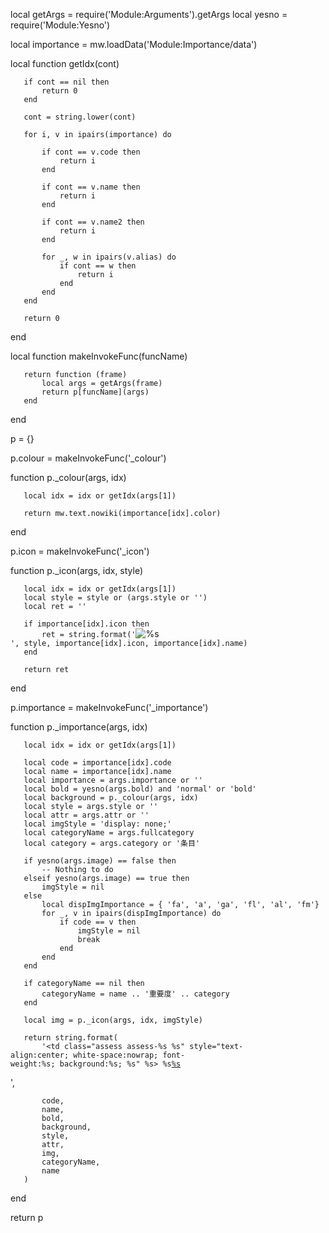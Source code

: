 local getArgs = require('Module:Arguments').getArgs
local yesno = require('Module:Yesno')

local importance = mw.loadData('Module:Importance/data')

local function getIdx(cont)
	if cont == nil then
		return 0
	end
	
	cont = string.lower(cont)
	
	for i, v in ipairs(importance) do
		
		if cont == v.code then
			return i
		end
		
		if cont == v.name then
			return i
		end
		
		if cont == v.name2 then
			return i
		end
		
		for _, w in ipairs(v.alias) do
			if cont == w then
				return i
			end
		end
	end
	
	return 0
end

local function makeInvokeFunc(funcName)
	return function (frame)
		local args = getArgs(frame)
		return p[funcName](args)
	end
end

p = {}

p.colour = makeInvokeFunc('_colour')

function p._colour(args, idx)
	local idx = idx or getIdx(args[1])
	
	return mw.text.nowiki(importance[idx].color)
end

p.icon = makeInvokeFunc('_icon')

function p._icon(args, idx, style)
	local idx = idx or getIdx(args[1])
	local style = style or (args.style or '')
	local ret = ''
		
	if importance[idx].icon then
		ret = string.format('<span style="%s">[[File:%s|%s]]</span>', style, importance[idx].icon, importance[idx].name)
	end
	
	return ret
end

p.importance = makeInvokeFunc('_importance')

function p._importance(args, idx)

	local idx = idx or getIdx(args[1])
	
	local code = importance[idx].code
	local name = importance[idx].name
	local importance = args.importance or ''
	local bold = yesno(args.bold) and 'normal' or 'bold'
	local background = p._colour(args, idx)
	local style = args.style or ''
	local attr = args.attr or ''
	local imgStyle = 'display: none;'
	local categoryName = args.fullcategory
	local category = args.category or '条目'

	if yesno(args.image) == false then
		-- Nothing to do
	elseif yesno(args.image) == true then
		imgStyle = nil
	else
		local dispImgImportance = { 'fa', 'a', 'ga', 'fl', 'al', 'fm'}
		for _, v in ipairs(dispImgImportance) do
			if code == v then
				imgStyle = nil
				break
			end
		end
	end

	if categoryName == nil then
		categoryName = name .. '重要度' .. category
	end
	
	local img = p._icon(args, idx, imgStyle)
	
	return string.format(
		'<td class="assess assess-%s %s" style="text-align:center; white-space:nowrap; font-weight:%s; background:%s; %s" %s> %s[[:Category:%s|%s]] </td>',
		code,
		name,
		bold,
		background,
		style,
		attr,
		img,
		categoryName,
		name
	)
end

return p